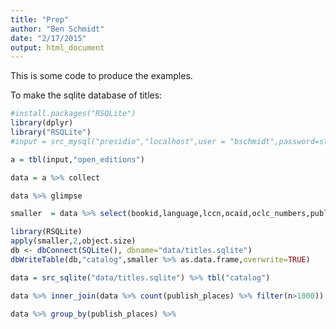 ```yaml
---
title: "Prep"
author: "Ben Schmidt"
date: "2/17/2015"
output: html_document
---
```


This is some code to produce the examples.


To make the sqlite database of titles:

``` r
#install.packages("RSQLite")
library(dplyr)
library("RSQLite")
#input = src_mysql("presidio","localhost",user = "bschmidt",password=stdin())

a = tbl(input,"open_editions")

data = a %>% collect

data %>% glimpse

smaller  = data %>% select(bookid,language,lccn,ocaid,oclc_numbers,publish_country,year,publish_places,publishers,title,authorbirth,author,nwords,country,state,lc0,lc1,lc2,aLanguage) %>% filter(nwords>0,year<1922,year>1800,aLanguage=="eng")

library(RSQLite)
apply(smaller,2,object.size)
db <- dbConnect(SQLite(), dbname="data/titles.sqlite")
dbWriteTable(db,"catalog",smaller %>% as.data.frame,overwrite=TRUE)

```


``` r

data = src_sqlite("data/titles.sqlite") %>% tbl("catalog")

data %>% inner_join(data %>% count(publish_places) %>% filter(n>1000)) %>% group_by(publish_places,year) %>% summarize(books=n())

data %>% group_by(publish_places) %>% 

```